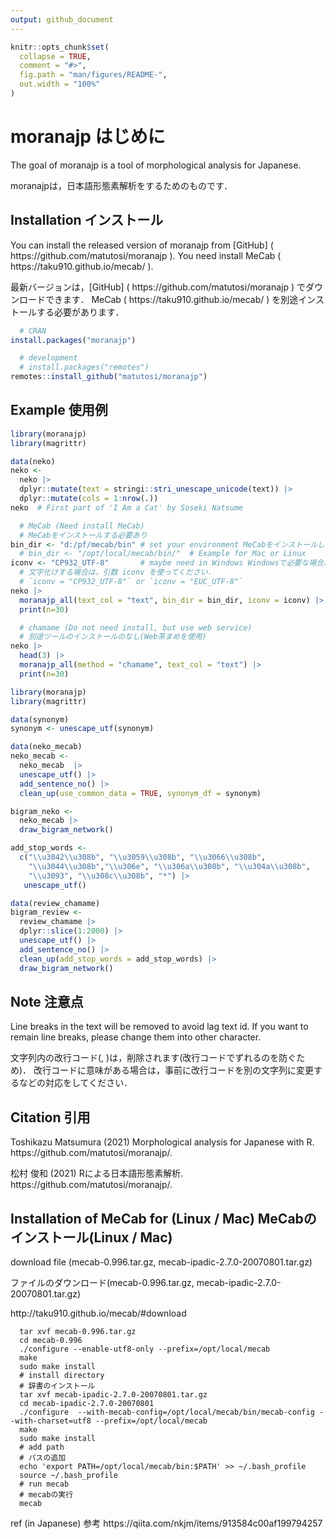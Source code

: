 ```yaml
---
output: github_document
---
```


```r
knitr::opts_chunk$set(
  collapse = TRUE,
  comment = "#>",
  fig.path = "man/figures/README-",
  out.width = "100%"
)
```

# moranajp はじめに

The goal of moranajp is a tool of morphological analysis for Japanese. 

moranajpは，日本語形態素解析をするためのものです．

## Installation インストール

You can install the released version of moranajp from [GitHub] ( https://github.com/matutosi/moranajp ). 
You need install MeCab ( https://taku910.github.io/mecab/ ). 

最新バージョンは，[GitHub] ( https://github.com/matutosi/moranajp ) でダウンロードできます．
MeCab ( https://taku910.github.io/mecab/ ) を別途インストールする必要があります．

``` r
  # CRAN
install.packages("moranajp")

  # development
  # install.packages("remotes")
remotes::install_github("matutosi/moranajp")
```

## Example 使用例

```r
library(moranajp)
library(magrittr)

data(neko)
neko <- 
  neko |>
  dplyr::mutate(text = stringi::stri_unescape_unicode(text)) |>
  dplyr::mutate(cols = 1:nrow(.))
neko  # First part of 'I Am a Cat' by Soseki Natsume

  # MeCab (Need install MeCab) 
  # MeCabをインストールする必要あり
bin_dir <- "d:/pf/mecab/bin" # set your environment MeCabをインストールしたフォルダを指定
  # bin_dir <- "/opt/local/mecab/bin/"  # Example for Mac or Linux
iconv <- "CP932_UTF-8"       # maybe need in Windows Windowsで必要な場合あり
  # 文字化けする場合は，引数 iconv を使ってください．
  # `iconv = "CP932_UTF-8"` or `iconv = "EUC_UTF-8"`
neko |>
  moranajp_all(text_col = "text", bin_dir = bin_dir, iconv = iconv) |>
  print(n=30)

  # chamame (Do not need install, but use web service)
  # 別途ツールのインストールのなし(Web茶まめを使用)
neko |>
  head(3) |>
  moranajp_all(method = "chamame", text_col = "text") |>
  print(n=30)
```

```r
library(moranajp)
library(magrittr)

data(synonym)
synonym <- unescape_utf(synonym)

data(neko_mecab)
neko_mecab <- 
  neko_mecab  |>
  unescape_utf() |>
  add_sentence_no() |>
  clean_up(use_common_data = TRUE, synonym_df = synonym)

bigram_neko <- 
  neko_mecab |>
  draw_bigram_network()

add_stop_words <- 
  c("\\u3042\\u308b", "\\u3059\\u308b", "\\u3066\\u308b", 
    "\\u3044\\u308b","\\u306e", "\\u306a\\u308b", "\\u304a\\u308b", 
    "\\u3093", "\\u308c\\u308b", "*") |> 
   unescape_utf()

data(review_chamame)
bigram_review <- 
  review_chamame |>
  dplyr::slice(1:2000) |>
  unescape_utf() |>
  add_sentence_no() |>
  clean_up(add_stop_words = add_stop_words) |>
  draw_bigram_network()
```


## Note 注意点

Line breaks in the text will be removed to avoid lag text id. 
If you want to remain line breaks, please change them into other character. 

文字列内の改行コード(\r\n, \n)は，削除されます(改行コードでずれるのを防ぐため)．
改行コードに意味がある場合は，事前に改行コードを別の文字列に変更するなどの対応をしてください．

## Citation 引用

Toshikazu Matsumura (2021) Morphological analysis for Japanese with R. https://github.com/matutosi/moranajp/.

松村 俊和 (2021) Rによる日本語形態素解析. https://github.com/matutosi/moranajp/.

## Installation of MeCab for (Linux / Mac) MeCabのインストール(Linux / Mac)

download file (mecab-0.996.tar.gz, mecab-ipadic-2.7.0-20070801.tar.gz)

ファイルのダウンロード(mecab-0.996.tar.gz, mecab-ipadic-2.7.0-20070801.tar.gz)

http://taku910.github.io/mecab/#download


```
  tar xvf mecab-0.996.tar.gz
  cd mecab-0.996
  ./configure --enable-utf8-only --prefix=/opt/local/mecab
  make
  sudo make install
  # install directory
  # 辞書のインストール
  tar xvf mecab-ipadic-2.7.0-20070801.tar.gz
  cd mecab-ipadic-2.7.0-20070801
  ./configure  --with-mecab-config=/opt/local/mecab/bin/mecab-config --with-charset=utf8 --prefix=/opt/local/mecab
  make
  sudo make install
  # add path
  # パスの追加
  echo 'export PATH=/opt/local/mecab/bin:$PATH' >> ~/.bash_profile
  source ~/.bash_profile
  # run mecab
  # mecabの実行
  mecab
```

ref (in Japanese) 参考
https://qiita.com/nkjm/items/913584c00af199794257

